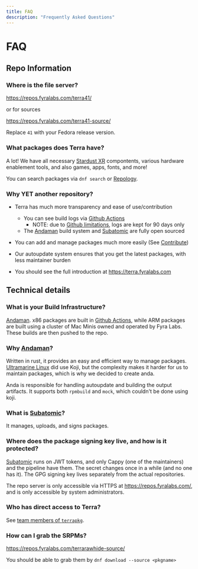```yaml
---
title: FAQ
description: "Frequently Asked Questions"
---
```


# FAQ

## Repo Information

### Where is the file server?

https://repos.fyralabs.com/terra41/

or for sources

https://repos.fyralabs.com/terra41-source/

Replace `41` with your Fedora release version.

### What packages does Terra have?

A lot! 
We have all necessary [Stardust XR](https://stardustxr.org/) compontents, various hardware enablement tools, and also games, apps, fonts, and more!

You can search packages via `dnf search` or [Repology].

### Why YET another repository?

- Terra has much more transparency and ease of use/contribution

  - You can see build logs via [Github Actions]
    - NOTE: due to [Github limitations](https://docs.github.com/en/actions/learn-github-actions/usage-limits-billing-and-administration#artifact-and-log-retention-policy), logs are kept for 90 days only
  - The [Andaman] build system and [Subatomic] are fully open sourced

- You can add and manage packages much more easily (See [Contribute](contributing))
- Our autoupdate system ensures that you get the latest packages, with less maintainer burden
- You should see the full introduction at https://terra.fyralabs.com

## Technical details

### What is your Build Infrastructure?

[Andaman]. x86 packages are built in [Github Actions], while ARM packages are built using a cluster of Mac Minis owned and operated by Fyra Labs. These builds are then pushed to the repo.

### Why [Andaman]?

Written in rust, it provides an easy and efficient way to manage packages. [Ultramarine Linux] did use Koji, but the complexity makes it harder for us to maintain packages, which is why we decided to create anda.

Anda is responsible for handling autoupdate and building the output artifacts. It supports both `rpmbuild` and `mock`, which couldn't be done using koji.

### What is [Subatomic]?

It manages, uploads, and signs packages.

### Where does the package signing key live, and how is it protected?

[Subatomic] runs on JWT tokens, and only Cappy (one of the maintainers) and the pipeline have them. The secret changes once in a while (and no one has it). The GPG signing key lives separately from the actual repositories.

The repo server is only accessible via HTTPS at https://repos.fyralabs.com/, and is only accessible by system administrators.

### Who has direct access to Terra?

See [team members of `terrapkg`](https://github.com/orgs/terrapkg/people).

### How can I grab the SRPMs?

https://repos.fyralabs.com/terrarawhide-source/

You should be able to grab them by `dnf download --source <pkgname>`

[repology]: https://repology.org/repository/terra_rawhide
[github actions]: https://github.com/terrapkg/packages/actions
[andaman]: https://github.com/FyraLabs/anda
[subatomic]: https://github.com/FyraLabs/subatomic
[ultramarine linux]: https://ultramarine-linux.org
